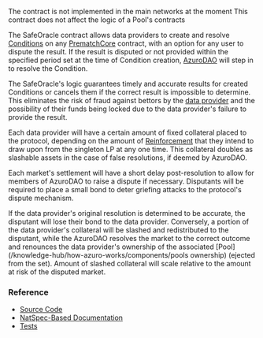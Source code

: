 
<PageHeadline
  title="SafeOracle"
  subTitle="A dispute resolution system for Condition results"
/>

<Callout type="warning">
  The contract is not implemented in the main networks at the moment
</Callout>

<Callout type="info">
  This contract does not affect the logic of a Pool's contracts
</Callout>

The SafeOracle contract allows data providers to create and resolve [Conditions](/knowledge-hub/how-azuro-works/components/conditions) on any
[PrematchCore](/contracts/prematch-core) contract, with an option for any user to dispute the result. If the result is
disputed or not provided within the specified period set at the time of Condition creation,
[AzuroDAO](/knowledge-hub/azur/azuro-dao) will step in to resolve the Condition.

The SafeOracle's logic guarantees timely and accurate results for created Conditions or cancels them if the correct
result is impossible to determine. This eliminates the risk of fraud against bettors by the
[data provider](/knowledge-hub/how-azuro-works/protocol-actors/data-providers) and the possibility of their funds being locked due to the data
provider's failure to provide the result.

Each data provider will have a certain amount of fixed collateral placed to the protocol, depending on the amount of [Reinforcement](/knowledge-hub/how-azuro-works/components/reinforcement) that they intend to draw upon from the singleton LP at any one time. This collateral doubles as slashable assets in the case of false resolutions, if deemed by AzuroDAO.

Each market's settlement will have a short delay post-resolution to allow for members of AzuroDAO to raise a dispute if necessary. Disputants will be required to place a small bond to deter griefing attacks to the protocol's dispute mechanism.

If the data provider's original resolution is determined to be accurate, the disputant will lose their bond to the data provider. Conversely, a portion of the data provider's collateral will be slashed and redistributed to the disputant, while the AzuroDAO resolves the market to the correct outcome and renounces the data provider's ownership of the associated [Pool](/knowledge-hub/how-azuro-works/components/pools ownership) (ejected from the set). Amount of slashed collateral will scale relative to the amount at risk of the disputed market.

### Reference

- [Source Code](https://github.com/Azuro-protocol/Azuro-v2-public/blob/main/contracts/extensions/SafeOracle.sol)
- [NatSpec-Based Documentation](https://azuro-protocol.github.io/Azuro-v2-public/#/contracts/extensions/SafeOracle.sol:SafeOracle)
- [Tests](https://github.com/Azuro-protocol/Azuro-v2-public/blob/main/test/safeoracle-test.js)
